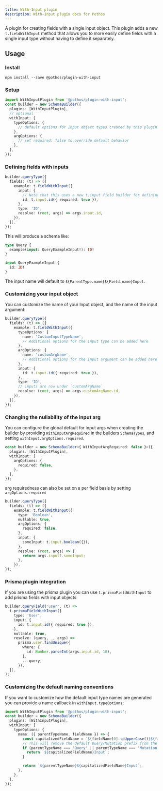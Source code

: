 ```yaml
---
title: With-Input plugin
description: With-Input plugin docs for Pothos
---
```


A plugin for creating fields with a single input object. This plugin adds a new `t.fieldWithInput`
method that allows you to more easily define fields with a single input type without having to
define it separately.

## Usage

### Install

```package-install
npm install --save @pothos/plugin-with-input
```

### Setup

```typescript
import WithInputPlugin from '@pothos/plugin-with-input';
const builder = new SchemaBuilder({
  plugins: [WithInputPlugin],
  // optional
  withInput: {
    typeOptions: {
      // default options for Input object types created by this plugin
    },
    argOptions: {
      // set required: false to override default behavior
    },
  },
});
```

### Defining fields with inputs

```typescript
builder.queryType({
  fields: (t) => ({
    example: t.fieldWithInput({
      input: {
        // Note that this uses a new t.input field builder for defining input fields
        id: t.input.id({ required: true }),
      },
      type: 'ID',
      resolve: (root, args) => args.input.id,
    }),
  }),
});
```

This will produce a schema like:

```graphql
type Query {
  example(input: QueryExampleInput!): ID!
}

input QueryExampleInput {
  id: ID!
}
```

The input name will default to `${ParentType.name}${Field.name}Input`.

### Customizing your input object

You can customize the name of your Input object, and the name of the input argument:

```typescript
builder.queryType({
  fields: (t) => ({
    example: t.fieldWithInput({
      typeOptions: {
        name: 'CustomInputTypeName',
        // Additional options for the input type can be added here
      },
      argOptions: {
        name: 'customArgName',
        // Additional options for the input argument can be added here
      },
      input: {
        id: t.input.id({ required: true }),
      },
      type: 'ID',
      // inputs are now under `customArgName`
      resolve: (root, args) => args.customArgName.id,
    }),
  }),
});
```

### Changing the nullability of the input arg

You can configure the global default for input args when creating the builder by providing
`WithInputArgRequired` in the builders `SchemaTypes`, and setting `withInput.argOptions.required`.

```typescript
const builder = new SchemaBuilder<{ WithInputArgRequired: false }>({
  plugins: [WithInputPlugin],
  withInput: {
    argOptions: {
      required: false,
    },
  },
});
```

arg requiredness can also be set on a per field basis by setting `argOptions.required`

```typescript
builder.queryType({
  fields: (t) => ({
    example: t.fieldWithInput({
      type: 'Boolean',
      nullable: true,
      argOptions: {
        required: false,
      },
      input: {
        someInput: t.input.boolean({}),
      },
      resolve: (root, args) => {
        return args.input?.someInput;
      },
    }),
});
```

### Prisma plugin integration

If you are using the prisma plugin you can use `t.prismaFieldWithInput` to add prisma fields with
input objects:

```typescript
builder.queryField('user', (t) =>
  t.prismaFieldWithInput({
    type: 'User',
    input: {
      id: t.input.id({ required: true }),
    },
    nullable: true,
    resolve: (query, _, args) =>
      prisma.user.findUnique({
        where: {
          id: Number.parseInt(args.input.id, 10),
        },
        ...query,
      }),
  }),
);
```

### Customizing the default naming conventions

If you want to customize how the default input type names are generated you can provide a name
callback in `withInput.typeOptions`:

```typescript
import WithInputPlugin from '@pothos/plugin-with-input';
const builder = new SchemaBuilder({
  plugins: [WithInputPlugin],
  withInput: {
    typeOptions: {
      name: ({ parentTypeName, fieldName }) => {
        const capitalizedFieldName = `${fieldName[0].toUpperCase()}${fieldName.slice(1)}`;
        // This will remove the default Query/Mutation prefix from the input type name
        if (parentTypeName === 'Query' || parentTypeName === 'Mutation') {
          return `${capitalizedFieldName}Input`;
        }

        return `${parentTypeName}${capitalizedFieldName}Input`;
      },
    },
  },
});
```
